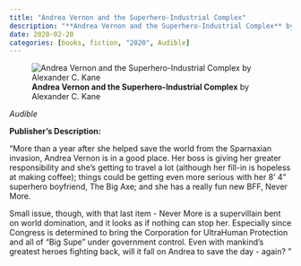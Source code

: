 ```yaml
---
title: "Andrea Vernon and the Superhero-Industrial Complex"
description: "**Andrea Vernon and the Superhero-Industrial Complex** by Alexander C. Kane"
date: 2020-02-20
categories: [books, fiction, "2020", Audible]
---
```

![**Andrea Vernon and the Superhero-Industrial Complex** by Alexander C. Kane](andrea-vernon-and-sic.jpg){fig-align="left"}

*Audible*

**Publisher's Description:**

"More than a year after she helped save the world from the Sparnaxian invasion, Andrea Vernon is in a good place. Her boss is giving her greater responsibility and she’s getting to travel a lot (although her fill-in is hopeless at making coffee); things could be getting even more serious with her 8’ 4” superhero boyfriend, The Big Axe; and she has a really fun new BFF, Never More.

Small issue, though, with that last item - Never More is a supervillain bent on world domination, and it looks as if nothing can stop her. Especially since Congress is determined to bring the Corporation for UltraHuman Protection and all of “Big Supe” under government control.
Even with mankind’s greatest heroes fighting back, will it fall on Andrea to save the day - again? "